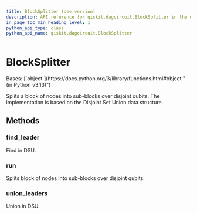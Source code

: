 ```yaml
---
title: BlockSplitter (dev version)
description: API reference for qiskit.dagcircuit.BlockSplitter in the dev version of qiskit
in_page_toc_min_heading_level: 1
python_api_type: class
python_api_name: qiskit.dagcircuit.BlockSplitter
---
```


# BlockSplitter

<Class id="qiskit.dagcircuit.BlockSplitter" isDedicatedPage={true} github="https://github.com/Qiskit/qiskit/tree/main/qiskit/dagcircuit/collect_blocks.py#L263-L311" signature="qiskit.dagcircuit.BlockSplitter" modifiers="class">
  Bases: [`object`](https://docs.python.org/3/library/functions.html#object "(in Python v3.13)")

  Splits a block of nodes into sub-blocks over disjoint qubits. The implementation is based on the Disjoint Set Union data structure.

  ## Methods

  ### find\_leader

  <Function id="qiskit.dagcircuit.BlockSplitter.find_leader" github="https://github.com/Qiskit/qiskit/tree/main/qiskit/dagcircuit/collect_blocks.py#L271-L280" signature="find_leader(index)">
    Find in DSU.
  </Function>

  ### run

  <Function id="qiskit.dagcircuit.BlockSplitter.run" github="https://github.com/Qiskit/qiskit/tree/main/qiskit/dagcircuit/collect_blocks.py#L295-L311" signature="run(block)">
    Splits block of nodes into sub-blocks over disjoint qubits.
  </Function>

  ### union\_leaders

  <Function id="qiskit.dagcircuit.BlockSplitter.union_leaders" github="https://github.com/Qiskit/qiskit/tree/main/qiskit/dagcircuit/collect_blocks.py#L282-L293" signature="union_leaders(index1, index2)">
    Union in DSU.
  </Function>
</Class>


